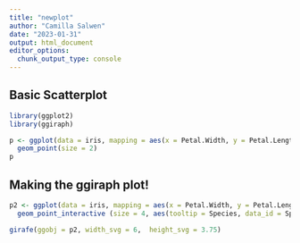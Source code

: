 ```yaml
---
title: "newplot"
author: "Camilla Salwen"
date: "2023-01-31"
output: html_document
editor_options: 
  chunk_output_type: console
---
```


## Basic Scatterplot
```r
library(ggplot2)
library(ggiraph)

p <- ggplot(data = iris, mapping = aes(x = Petal.Width, y = Petal.Length)) +
  geom_point(size = 2)
p

```


## Making the ggiraph plot!
```r

p2 <- ggplot(data = iris, mapping = aes(x = Petal.Width, y = Petal.Length)) +
  geom_point_interactive (size = 4, aes(tooltip = Species, data_id = Species))

girafe(ggobj = p2, width_svg = 6,  height_svg = 3.75)

```

